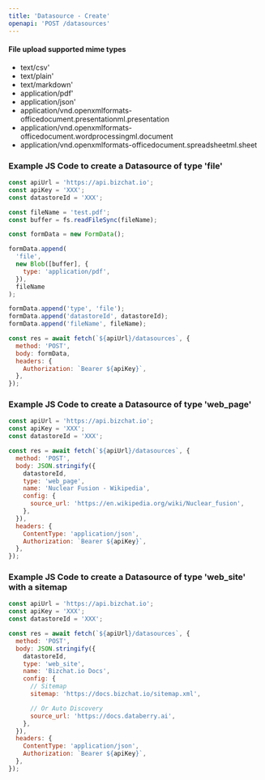 ```yaml
---
title: 'Datasource - Create'
openapi: 'POST /datasources'
---
```


#### File upload supported mime types

- text/csv'
- text/plain'
- text/markdown'
- application/pdf'
- application/json'
- application/vnd.openxmlformats-officedocument.presentationml.presentation
- application/vnd.openxmlformats-officedocument.wordprocessingml.document
- application/vnd.openxmlformats-officedocument.spreadsheetml.sheet

### Example JS Code to create a Datasource of type 'file'

```js
const apiUrl = 'https://api.bizchat.io';
const apiKey = 'XXX';
const datastoreId = 'XXX';

const fileName = 'test.pdf';
const buffer = fs.readFileSync(fileName);

const formData = new FormData();

formData.append(
  'file',
  new Blob([buffer], {
    type: 'application/pdf',
  }),
  fileName
);

formData.append('type', 'file');
formData.append('datastoreId', datastoreId);
formData.append('fileName', fileName);

const res = await fetch(`${apiUrl}/datasources`, {
  method: 'POST',
  body: formData,
  headers: {
    Authorization: `Bearer ${apiKey}`,
  },
});
```

### Example JS Code to create a Datasource of type 'web_page'

```js
const apiUrl = 'https://api.bizchat.io';
const apiKey = 'XXX';
const datastoreId = 'XXX';

const res = await fetch(`${apiUrl}/datasources`, {
  method: 'POST',
  body: JSON.stringify({
    datastoreId,
    type: 'web_page',
    name: 'Nuclear Fusion - Wikipedia',
    config: {
      source_url: 'https://en.wikipedia.org/wiki/Nuclear_fusion',
    },
  }),
  headers: {
    ContentType: 'application/json',
    Authorization: `Bearer ${apiKey}`,
  },
});
```

### Example JS Code to create a Datasource of type 'web_site' with a sitemap

```js
const apiUrl = 'https://api.bizchat.io';
const apiKey = 'XXX';
const datastoreId = 'XXX';

const res = await fetch(`${apiUrl}/datasources`, {
  method: 'POST',
  body: JSON.stringify({
    datastoreId,
    type: 'web_site',
    name: 'Bizchat.io Docs',
    config: {
      // Sitemap
      sitemap: 'https://docs.bizchat.io/sitemap.xml',

      // Or Auto Discovery
      source_url: 'https://docs.databerry.ai',
    },
  }),
  headers: {
    ContentType: 'application/json',
    Authorization: `Bearer ${apiKey}`,
  },
});
```
